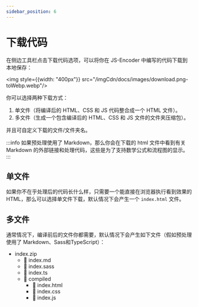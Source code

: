 ```yaml
---
sidebar_position: 6
---
```


# 下载代码

在侧边工具栏点击下载代码选项，可以将你在 JS-Encoder 中编写的代码下载到本地保存：

<img style={{width: "400px"}} src="/imgCdn/docs/images/download.png-toWebp.webp"/>

你可以选择两种下载方式：

1. 单文件（将编译后的 HTML、CSS 和 JS 代码整合成一个 HTML 文件）。
2. 多文件（生成一个包含编译后的 HTML、CSS 和 JS 文件的文件夹压缩包）。

并且可自定义下载的文件/文件夹名。

:::info
如果预处理使用了 Markdown，那么你会在下载的 html 文件中看到有关 Markdown 的外部链接和处理代码，这些是为了支持数学公式和流程图的显示。
:::

## 单文件

如果你不在乎处理后的代码长什么样，只需要一个能直接在浏览器执行看到效果的 HTML，那么可以选择单文件下载，默认情况下会产生一个 `index.html` 文件。

## 多文件

通常情况下，编译前后的文件你都需要，默认情况下会产生如下文件（假如预处理使用了 Markdown、Sass和TypeScript）：

- index.zip
  - 📄 index.md
  - 📄 index.sass
  - 📄 index.ts
  - 📂 compiled
    - 📄 index.html
    - 📄 index.css
    - 📄 index.js